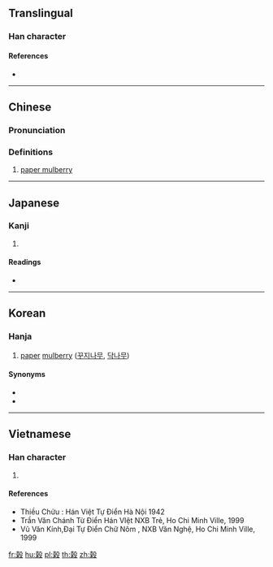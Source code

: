 ==Translingual==

===Han character===
{{Han char|rn=75|rad=木|as=10|sn=14|four=47947|canj=GDHNE,XGDHN|ids=⿹𣪊木}}

====References====
* {{Han ref|kx=0543.070|dkj=15229|dj=0930.370|hdz=32163.030|uh=6996|ud=27030|bh=E242|bd=57922}}

----

==Chinese==
{{zh-forms}}

===Pronunciation===
{{zh-pron
|m=gǔ
|c=guk1
|mc=y
|oc=y
|ma=
|cat=pn
}}

===Definitions===
# [[paper mulberry]] {{gloss|{{taxlink|Broussonetia papyrifera|species|noshow=1}}}}

----

==Japanese==

===Kanji===
{{ja-kanji|grade=|rs=木10}}

# {{defn|lang=ja|sort=木10}}

====Readings====
* {{ja-readings|on=[[こく]] (koku), [[こう]] (kō), [[く]] (ku)|kun=[[こうぞ]] (kouzo)}}

----

==Korean==

===Hanja===
{{ko-hanja|hangeul=곡|eumhun=|rv=gok|mr=kok|y=kok}}

{{wikipedia|paper mulberry}}

# [[paper]] [[mulberry]] ([[꾸지나무]], [[닥나무]])

====Synonyms====
* {{l|ko|構}}
* {{l|ko|楮}}

----

==Vietnamese==

===Han character===
{{vi-hantu|cốc|rs=木10}}

# {{defn|lang=vi|sort=木10}}

====References====
* Thiều Chửu : Hán Việt Tự Điển Hà Nội 1942
* Trần Văn Chánh Từ Điển Hán VIệt NXB Trẻ, Ho Chi Minh Ville, 1999
* Vũ Văn Kính,Đại Tự Điển Chữ Nôm , NXB Văn Nghệ, Ho Chi Minh Ville, 1999

[[fr:榖]]
[[hu:榖]]
[[pl:榖]]
[[th:榖]]
[[zh:榖]]